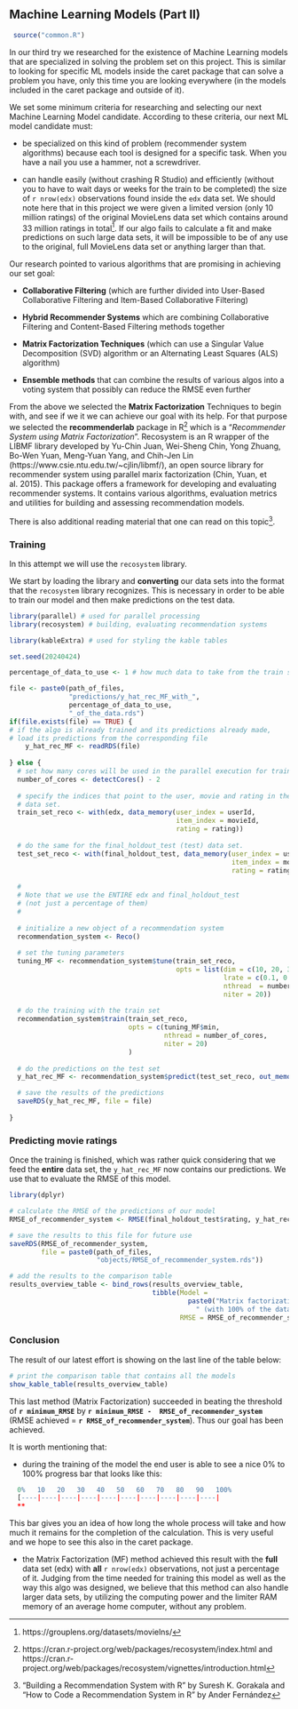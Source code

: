 ## Machine Learning Models (Part II)


```r
  
 source("common.R")

```
In our third try we researched for the existence of Machine Learning models that are specialized in solving the problem set on this project.  This is similar to looking for specific ML models inside the caret package that can solve a problem you have, only this time you are looking everywhere (in the models included in the caret package and outside of it).

We set some minimum criteria for researching and selecting our next Machine Learning Model candidate.  According to these criteria, our next ML model candidate must:

+ be specialized on this kind of problem (recommender system algorithms) because each tool is designed for a specific task.  When you have a nail you use a hammer, not a screwdriver.

+ can handle easily (without crashing R Studio) and efficiently (without you to have to wait days or weeks for the train to be completed) the size of `r nrow(edx)` observations found inside the `edx` data set.  We should note here that in this project we were given a limited version (only 10 million ratings) of the original MovieLens data set which contains around 33 million ratings in total[^1].  If our algo fails to calculate a fit and make predictions on such large data sets, it will be impossible to be of any use to the original, full MovieLens data set or anything larger than that.

Our research pointed to various algorithms that are promising in achieving our set goal:

+ **Collaborative Filtering** (which are further divided into User-Based Collaborative Filtering and Item-Based Collaborative Filtering)

+ **Hybrid Recommender Systems** which are combining Collaborative Filtering and Content-Based Filtering methods together 

+ **Matrix Factorization Techniques** (which can use a Singular Value Decomposition (SVD) algorithm or an Alternating Least Squares (ALS) algorithm)

+ **Ensemble methods** that can combine the results of various algos into a voting system that possibly can reduce the RMSE even further

From the above we selected the **Matrix Factorization** Techniques to begin with, and see if we it we can achieve our goal with its help.  For that purpose we selected the **recommenderlab** package in R[^2] which is a "_Recommender System using Matrix Factorization_".  Recosystem is an R wrapper of the LIBMF library developed by Yu-Chin Juan, Wei-Sheng Chin, Yong Zhuang, Bo-Wen Yuan, Meng-Yuan Yang, and Chih-Jen Lin (https://www.csie.ntu.edu.tw/~cjlin/libmf/), an open source library for recommender system using parallel marix factorization (Chin, Yuan, et al. 2015).  This package offers a framework for developing and evaluating recommender systems. It contains various algorithms, evaluation metrics and utilities for building and assessing recommendation models. 

There is also additional reading material that one can read on this topic[^3].

[^1]: https://grouplens.org/datasets/movielns/
[^2]: https://cran.r-project.org/web/packages/recosystem/index.html and https://cran.r-project.org/web/packages/recosystem/vignettes/introduction.html
[^3]: "Building a Recommendation System with R" by Suresh K. Gorakala and "How to Code a Recommendation System in R" by Ander Fernández



### Training

In this attempt we will use the `recosystem` library. 

We start by loading the library and **converting** our data sets into the format that the `recosystem` library recognizes.  This is necessary in order to be able to train our model and then make predictions on the test data.

```r

library(parallel) # used for parallel processing 
library(recosystem) # building, evaluating recommendation systems

library(kableExtra) # used for styling the kable tables

set.seed(20240424)

percentage_of_data_to_use <- 1 # how much data to take from the train set (1 = 100%)

file <- paste0(path_of_files, 
               "predictions/y_hat_rec_MF_with_",
               percentage_of_data_to_use,
               "_of_the_data.rds")
if(file.exists(file) == TRUE) {
# if the algo is already trained and its predictions already made, 
# load its predictions from the corresponding file 
    y_hat_rec_MF <- readRDS(file)   
    
} else {
  # set how many cores will be used in the parallel execution for training
  number_of_cores <- detectCores() - 2 
  
  # specify the indices that point to the user, movie and rating in the edx (train) 
  # data set. 
  train_set_reco <- with(edx, data_memory(user_index = userId, 
                                          item_index = movieId, 
                                          rating = rating))
  
  # do the same for the final_holdout_test (test) data set. 
  test_set_reco <- with(final_holdout_test, data_memory(user_index = userId, 
                                                        item_index = movieId, 
                                                        rating = rating))
  
  #
  # Note that we use the ENTIRE edx and final_holdout_test 
  # (not just a percentage of them)
  #
  
  # initialize a new object of a recommendation system
  recommendation_system <- Reco()
  
  # set the tuning parameters
  tuning_MF <- recommendation_system$tune(train_set_reco, 
                                          opts = list(dim = c(10, 20, 30, 40),
                                                      lrate = c(0.1, 0.2, 0.3, 0.4),
                                                      nthread  = number_of_cores,
                                                      niter = 20))
  
  # do the training with the train set
  recommendation_system$train(train_set_reco, 
                              opts = c(tuning_MF$min, 
                                       nthread = number_of_cores, 
                                       niter = 20)
                              )
  
  # do the predictions on the test set
  y_hat_rec_MF <- recommendation_system$predict(test_set_reco, out_memory())

  # save the results of the predictions
  saveRDS(y_hat_rec_MF, file = file)
  
}

```


### Predicting movie ratings

Once the training is finished, which was rather quick considering that we feed the **entire** data set, the `y_hat_rec_MF` now contains our predictions.  We use that to evaluate the RMSE of this model.

```r

library(dplyr)

# calculate the RMSE of the predictions of our model
RMSE_of_recommender_system <- RMSE(final_holdout_test$rating, y_hat_rec_MF)

# save the results to this file for future use
saveRDS(RMSE_of_recommender_system, 
        file = paste0(path_of_files, 
                      "objects/RMSE_of_recommender_system.rds"))

# add the results to the comparison table
results_overview_table <- bind_rows(results_overview_table, 
                                    tibble(Model = 
                                             paste0("Matrix factorization",
                                               " (with 100% of the data)"),
                                           RMSE = RMSE_of_recommender_system))

```


### Conclusion

The result of our latest effort is showing on the last line of the table below:

```r

# print the comparison table that contains all the models 
show_kable_table(results_overview_table)

```

This last method (Matrix Factorization) succeeded in beating the threshold of **`r minimum_RMSE`** by **`r minimum_RMSE -  RMSE_of_recommender_system`** (RMSE achieved = **`r RMSE_of_recommender_system `**). Thus our goal has been achieved.

It is worth mentioning that:

+ during the training of the model the end user is able to see a nice 0% to 100% progress bar that looks like this:

```r

  0%   10   20   30   40   50   60   70   80   90   100%
  [----|----|----|----|----|----|----|----|----|----|
  **

```

This bar gives you an idea of how long the whole process will take and how much it remains for the completion of the calculation.  This is very useful and we hope to see this also in the caret package.

+ the Matrix Factorization (MF) method achieved this result with the **full** data set (edx) with **all** `r nrow(edx) ` observations, not just a percentage of it.  Judging from the time needed for training this model as well as the way this algo was designed, we believe that this method can also handle larger data sets, by utilizing the computing power and the limiter RAM memory of an average home computer, without any problem.

